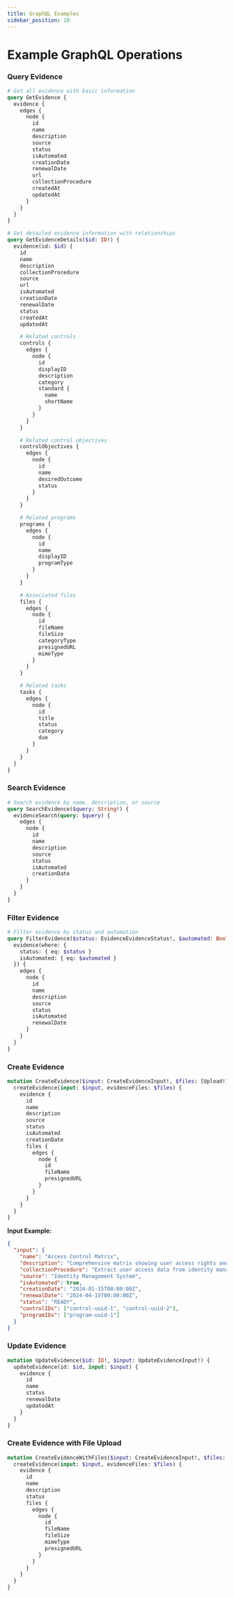 ```yaml
---
title: GraphQL Examples
sidebar_position: 10
---
```


# Example GraphQL Operations

### Query Evidence

```graphql
# Get all evidence with basic information
query GetEvidence {
  evidence {
    edges {
      node {
        id
        name
        description
        source
        status
        isAutomated
        creationDate
        renewalDate
        url
        collectionProcedure
        createdAt
        updatedAt
      }
    }
  }
}
```

```graphql
# Get detailed evidence information with relationships
query GetEvidenceDetails($id: ID!) {
  evidence(id: $id) {
    id
    name
    description
    collectionProcedure
    source
    url
    isAutomated
    creationDate
    renewalDate
    status
    createdAt
    updatedAt

    # Related controls
    controls {
      edges {
        node {
          id
          displayID
          description
          category
          standard {
            name
            shortName
          }
        }
      }
    }

    # Related control objectives
    controlObjectives {
      edges {
        node {
          id
          name
          desiredOutcome
          status
        }
      }
    }

    # Related programs
    programs {
      edges {
        node {
          id
          name
          displayID
          programType
        }
      }
    }

    # Associated files
    files {
      edges {
        node {
          id
          fileName
          fileSize
          categoryType
          presignedURL
          mimeType
        }
      }
    }

    # Related tasks
    tasks {
      edges {
        node {
          id
          title
          status
          category
          due
        }
      }
    }
  }
}
```

### Search Evidence

```graphql
# Search evidence by name, description, or source
query SearchEvidence($query: String!) {
  evidenceSearch(query: $query) {
    edges {
      node {
        id
        name
        description
        source
        status
        isAutomated
        creationDate
      }
    }
  }
}
```

### Filter Evidence

```graphql
# Filter evidence by status and automation
query FilterEvidence($status: EvidenceEvidenceStatus!, $automated: Boolean!) {
  evidence(where: {
    status: { eq: $status }
    isAutomated: { eq: $automated }
  }) {
    edges {
      node {
        id
        name
        description
        source
        status
        isAutomated
        renewalDate
      }
    }
  }
}
```

### Create Evidence

```graphql
mutation CreateEvidence($input: CreateEvidenceInput!, $files: [Upload!]) {
  createEvidence(input: $input, evidenceFiles: $files) {
    evidence {
      id
      name
      description
      source
      status
      isAutomated
      creationDate
      files {
        edges {
          node {
            id
            fileName
            presignedURL
          }
        }
      }
    }
  }
}
```

**Input Example:**
```json
{
  "input": {
    "name": "Access Control Matrix",
    "description": "Comprehensive matrix showing user access rights and permissions across all systems",
    "collectionProcedure": "Extract user access data from identity management system and compile into matrix format",
    "source": "Identity Management System",
    "isAutomated": true,
    "creationDate": "2024-01-15T00:00:00Z",
    "renewalDate": "2024-04-15T00:00:00Z",
    "status": "READY",
    "controlIDs": ["control-uuid-1", "control-uuid-2"],
    "programIDs": ["program-uuid-1"]
  }
}
```

### Update Evidence

```graphql
mutation UpdateEvidence($id: ID!, $input: UpdateEvidenceInput!) {
  updateEvidence(id: $id, input: $input) {
    evidence {
      id
      name
      status
      renewalDate
      updatedAt
    }
  }
}
```

### Create Evidence with File Upload

```graphql
mutation CreateEvidenceWithFiles($input: CreateEvidenceInput!, $files: [Upload!]!) {
  createEvidence(input: $input, evidenceFiles: $files) {
    evidence {
      id
      name
      description
      status
      files {
        edges {
          node {
            id
            fileName
            fileSize
            mimeType
            presignedURL
          }
        }
      }
    }
  }
}
```
